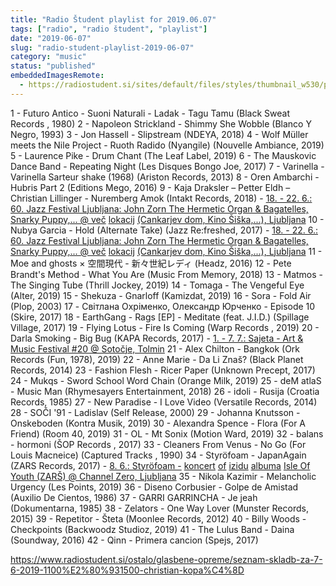 ```yaml
---
title: "Radio Študent playlist for 2019.06.07"
tags: ["radio", "radio študent", "playlist"]
date: "2019-06-07"
slug: "radio-student-playlist-2019-06-07"
category: "music"
status: "published"
embeddedImagesRemote:
  - https://radiostudent.si/sites/default/files/styles/thumbnail_w530/public/slike/2019-06-07-seznam-skladb-za-7-6-2019-1100%E2%80%931500-christian-kopa%C4%8D-101104.jpg
---
```



1 - Futuro Antico - Suoni Naturali - Ladak - Tagu Tamu (Black Sweat Records , 1980)
2 - Napoleon Strickland - Shimmy She Wobble (Blanco Y Negro, 1993)
3 - Jon Hassell - Slipstream (NDEYA, 2018)
4 - Wolf Müller meets the Nile Project - Ruoth Radido (Nyangile) (Nouvelle Ambiance, 2019)
5 - Laurence Pike - Drum Chant (The Leaf Label, 2019)
6 - The Mauskovic Dance Band - Repeating Night (Les Disques Bongo Joe, 2017)
7 - Varinella - Varinella Sarteur shake (1968) (Ariston Records, 2013)
8 - Oren Ambarchi - Hubris Part 2 (Editions Mego, 2016)
9 - Kaja Draksler – Petter Eldh – Christian Lillinger - Nuremberg Amok (Intakt Records, 2018) - [18. - 22. 6.: 60. Jazz Festival Ljubljana: John Zorn The Hermetic Organ & Bagatelles, Snarky Puppy,... @ več](http://www.ljubljanajazz.si/index.php/slv/2-uncategorised/181-napovedujemo-60-jazz-festival-ljubljana) [lokacij](http://www.ljubljanajazz.si/index.php/slv/2-uncategorised/181-napovedujemo-60-jazz-festival-ljubljana) [(Cankarjev dom, Kino Šiška,...), Ljubljana](http://www.ljubljanajazz.si/index.php/slv/2-uncategorised/181-napovedujemo-60-jazz-festival-ljubljana)
10 - Nubya Garcia - Hold (Alternate Take) (Jazz Re:freshed, 2017) - [18. - 22. 6.: 60. Jazz Festival Ljubljana: John Zorn The Hermetic Organ & Bagatelles, Snarky Puppy,... @ več](https://www.ljubljanajazz.si/index.php/slv/2-uncategorised/181-napovedujemo-60-jazz-festival-ljubljana) [lokacij](https://www.ljubljanajazz.si/index.php/slv/2-uncategorised/181-napovedujemo-60-jazz-festival-ljubljana) [(Cankarjev dom, Kino Šiška,...), Ljubljana](https://www.ljubljanajazz.si/index.php/slv/2-uncategorised/181-napovedujemo-60-jazz-festival-ljubljana)
11 - Moe and ghosts × 空間現代 - 新々世紀レディ (Headz, 2016)
12 - Pete Brandt's Method - What You Are (Music From Memory, 2018)
13 - Matmos - The Singing Tube (Thrill Jockey, 2019)
14 - Tomaga - The Vengeful Eye (Alter, 2019)
15 - Shekuza - Gnarloff (Kamizdat, 2019)
16 - Sora - Fold Air (Plop, 2003)
17 - Світлана Охріменко, Олександр Юрченко - Episode 10 (Skire, 2017)
18 - EarthGang - Rags [EP] - Meditate (feat. J.I.D.) (Spillage Village, 2017)
19 - Flying Lotus - Fire Is Coming (Warp Records , 2019)
20 - Darla Smoking - Big Bug (KAPA Records, 2017) - [1. - 7. 7.: Sajeta - Art & Music Festival #20 @ Sotočje, Tolmin](https://www.facebook.com/Sajeta/)
21 - Alex Chilton - Bangkok (Ork Records (Fun, 1978), 2019)
22 - Anne Marie - Da Li Znaš? (Black Planet Records, 2014)
23 - Fashion Flesh - Ricer Paper (Unknown Precept, 2017)
24 - Mukqs - Sword School Word Chain (Orange Milk, 2019)
25 - deM atlaS - Music Man (Rhymesayers Entertainment, 2018)
26 - idoli - Rusija (Croatia Records, 1985)
27 - New Paradise - I Love Video (Versatile Records, 2014)
28 - SOČI '91 - Ladislav (Self Release, 2000)
29 - Johanna Knutsson - Onskeboden (Kontra Musik, 2019)
30 - Alexandra Spence - Flora (For A Friend) (Room 40, 2019)
31 - OL - Mt Sonix (Motion Ward, 2019)
32 - balans - hormoni (ŠOP Records , 2017)
33 - Cleaners From Venus - No Go (For Louis Macneice) (Captured Tracks , 1990)
34 - Styröfoam - JapanAgain (ZARS Records, 2017) - [8. 6.: Styröfoam -](https://www.facebook.com/events/444101103021197/) [koncert](https://www.facebook.com/events/444101103021197/) [of](https://www.facebook.com/events/444101103021197/) [izidu](https://www.facebook.com/events/444101103021197/) [](https://www.facebook.com/events/444101103021197/) [albuma](https://www.facebook.com/events/444101103021197/) [Isle Of Youth (ZARŠ) @ Channel Zero, Ljubljana](https://www.facebook.com/events/444101103021197/)
35 - Nikola Kazimir - Melancholic Urgency (Les Points, 2019)
36 - Diseno Corbusier - Golpe de Amistad (Auxilio De Cientos, 1986)
37 - GARRI GARRINCHA - Je jeah (Dokumentarna, 1985)
38 - Zelators - One Way Lover (Munster Records, 2015)
39 - Repetitor - Šteta (Moonlee Records, 2012)
40 - Billy Woods - Checkpoints (Backwoodz Studioz, 2019)
41 - The Lulus Band - Daina (Soundway, 2016)
42 - Qinn - Primera cancion (Spejs, 2017)

<https://www.radiostudent.si/ostalo/glasbene-opreme/seznam-skladb-za-7-6-2019-1100%E2%80%931500-christian-kopa%C4%8D>

<div
  style={{
    gridArea: "1/1",
    position: "relative",
    placeItems: "center",
    display: "grid",
  }}
>
  <GatsbyImage
    style={{ marginTop: "2em" }}
    imgStyle={{ border: "3px dotted tomato" }}
    alt=""
    image={getImage(props.remoteImages[0])}
  />
</div>
